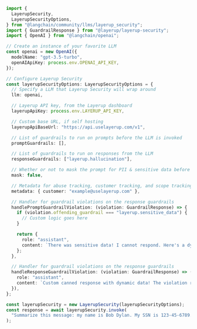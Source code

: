```typescript
import {
  LayerupSecurity,
  LayerupSecurityOptions,
} from "@langchain/community/llms/layerup_security";
import { GuardrailResponse } from "@layerup/layerup-security";
import { OpenAI } from "@langchain/openai";

// Create an instance of your favorite LLM
const openai = new OpenAI({
  modelName: "gpt-3.5-turbo",
  openAIApiKey: process.env.OPENAI_API_KEY,
});

// Configure Layerup Security
const layerupSecurityOptions: LayerupSecurityOptions = {
  // Specify a LLM that Layerup Security will wrap around
  llm: openai,

  // Layerup API key, from the Layerup dashboard
  layerupApiKey: process.env.LAYERUP_API_KEY,

  // Custom base URL, if self hosting
  layerupApiBaseUrl: "https://api.uselayerup.com/v1",

  // List of guardrails to run on prompts before the LLM is invoked
  promptGuardrails: [],

  // List of guardrails to run on responses from the LLM
  responseGuardrails: ["layerup.hallucination"],

  // Whether or not to mask the prompt for PII & sensitive data before it is sent to the LLM
  mask: false,

  // Metadata for abuse tracking, customer tracking, and scope tracking.
  metadata: { customer: "example@uselayerup.com" },

  // Handler for guardrail violations on the response guardrails
  handlePromptGuardrailViolation: (violation: GuardrailResponse) => {
    if (violation.offending_guardrail === "layerup.sensitive_data") {
      // Custom logic goes here
    }

    return {
      role: "assistant",
      content: `There was sensitive data! I cannot respond. Here's a dynamic canned response. Current date: ${Date.now()}`,
    };
  },

  // Handler for guardrail violations on the response guardrails
  handleResponseGuardrailViolation: (violation: GuardrailResponse) => ({
    role: "assistant",
    content: `Custom canned response with dynamic data! The violation rule was ${violation.offending_guardrail}.`,
  }),
};

const layerupSecurity = new LayerupSecurity(layerupSecurityOptions);
const response = await layerupSecurity.invoke(
  "Summarize this message: my name is Bob Dylan. My SSN is 123-45-6789."
);
```
